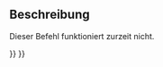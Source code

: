 <languages/>

{{Docnav/de
|[[Std_MacroStepOver/de| MakroSchrittÜberspringen]]
|[[Std_ToggleBreakpoint/de| HaltepunktUmschalten]]
|[[Std_Macro_Menu/de|Std Menü Makro]]
|IconL=
|IconR=
|IconC=Freecad.svg
}}

{{GuiCommand/de
|Name=Std MacroStepInto
|Name/de=Std MakroSchrittHinein
|MenuLocation=Makro → Schritt hinein
|Workbenches=Alle
|Shortcut={{KEY|F11}}
|SeeAlso=[[Std_MacroStepOver/de|Std MakroSchrittÜberspringen]], [[Std_ToggleBreakpoint/de|Std HaltepunktUmschalten]]
}}

<span id="Description"></span>
==Beschreibung==

Dieser Befehl funktioniert zurzeit nicht.


{{Docnav/de
|[[Std_MacroStepOver/de| MakroSchrittÜberspringen]]
|[[Std_ToggleBreakpoint/de| HaltepunktUmschalten]]
|[[Std_Macro_Menu/de|Std Menü Makro]]
|IconL=
|IconR=
|IconC=Freecad.svg
}}

{{Std_Base_navi{{#translation:}}}}
{{Userdocnavi{{#translation:}}}}